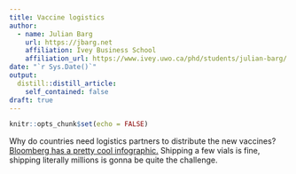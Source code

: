 ```yaml
---
title: Vaccine logistics
author:
  - name: Julian Barg 
    url: https://jbarg.net
    affiliation: Ivey Business School
    affiliation_url: https://www.ivey.uwo.ca/phd/students/julian-barg/
date: "`r Sys.Date()`"
output:
  distill::distill_article:
    self_contained: false
draft: true
---
```



```r
knitr::opts_chunk$set(echo = FALSE)
```

Why do countries need logistics partners to distribute the new vaccines? [Bloomberg has a pretty cool infographic.](https://www.bloomberg.com/graphics/2020-uk-vaccine-logistics/) Shipping a few vials is fine, shipping literally millions is gonna be quite the challenge.

